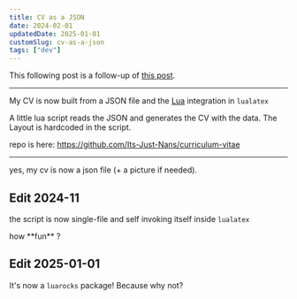 ```yaml
---
title: CV as a JSON
date: 2024-02-01
updatedDate: 2025-01-01
customSlug: cv-as-a-json
tags: ["dev"]
---
```


This following post is a follow-up of [this post](https://n4n5.dev/articles/cv-integration/).

---

My CV is now built from a JSON file and the [Lua](https://www.lua.org/) integration in `lualatex`

A little lua script reads the JSON and generates the CV with the data. The Layout is hardcoded in the script.

repo is here: https://github.com/Its-Just-Nans/curriculum-vitae

---


<Thought>
yes, my cv is now a json file (+ a picture if needed).
</Thought>

## Edit 2024-11

the script is now single-file and self invoking itself inside `lualatex`

<Thought>
how **fun** ?
</Thought>

## Edit 2025-01-01

It's now a `luarocks` package! Because why not?
